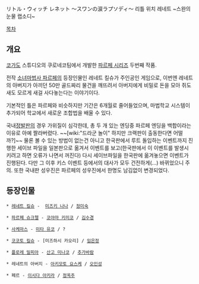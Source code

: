 リトル・ウィッチ レネット 〜スワンの涙ラプソディ〜
리틀 위치 레네트 ~스완의 눈물 랩소디~

[[목차]]
== 개요 ==
[[코가도]] 스튜디오의 쿠로네코팀에서 개발한 [[파르페 시리즈]] 두번째 작품.

전작 [[소녀마법사 파르페]]의 등장인물인 레네트 킬슈가 주인공인 게임으로, 이번엔 레네트의 아버지가 아끼던 50만 골드짜리 물건을 깨뜨려서 아버지에게 비밀로 돈을 모아 쥐도새도 모르게 새걸 사다놓는다는 이야기이다.

기본적인 틀은 파르페와 비슷하지만 기간은 6개월로 줄어들었으며, 마법학교 시스템이 추가되어 학교에서 새로운 조합법을 배울 수 있다.

국내[[정발]]판의 경우 가위질이 심각한데, 총 두 개 있는 엔딩중 파르페 엔딩을 백합이라는 이유로 아예 짤라버렸다. ~~[wiki:"드라군 놀이" 하지만 크랙판이 출동한다면 어떨까?]~~ 물론 볼 수 있는 방법이 없는건 아니고 한국판에서 루트 돌입하는 이벤트까지 진행한 세이브 파일을 일본판으로 옮겨서 이벤트를 보고(한국판에서 이 이벤트를 발생시키려고 하면 오류가 나면서 꺼진다) 다시 세이브파일을 한국판에 옮겨놓으면 이벤트가 진행된다. 다만 그 이후 키스 이벤트 등에서의 대사가 모두 건전하게(…) 바뀌었으니 주의.
또한 국내판 성우진은 파르페의 성우진에서 한명도 남김없이 변경되었다.

== 등장인물 ==
 * [[레네트 킬슈]] -  [[미즈키 나나]] / [[정미숙]]

 * [[파르페 슈크렐]] - [[코야마 키미코]] / [[김수경]]

 * [[사케마스]] - [[미타 유코]] / ?

 * [[코코토 킬슈]] - [미즈하시 카오리] / [[임은정]]

 * [[플로레 밀피아]] - [[산고 미나코]] / [[추가바람]]

 * 레네트의 아버지 - [[아키모토 요스케]] / [[오인성]]

 * 페르 - [[이시다 아키라]] / [[정옥주]]
